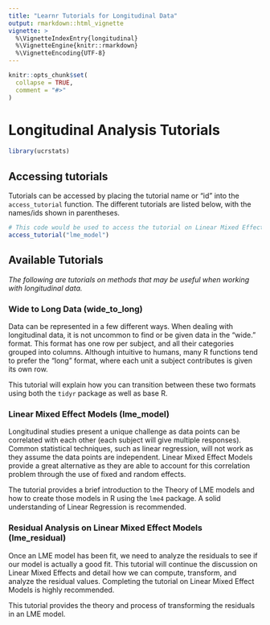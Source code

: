 ```yaml
---
title: "Learnr Tutorials for Longitudinal Data"
output: rmarkdown::html_vignette
vignette: >
  %\VignetteIndexEntry{longitudinal}
  %\VignetteEngine{knitr::rmarkdown}
  %\VignetteEncoding{UTF-8}
---
```


```r
knitr::opts_chunk$set(
  collapse = TRUE,
  comment = "#>"
)
```

# Longitudinal Analysis Tutorials 

```r
library(ucrstats)
```


## Accessing tutorials 

Tutorials can be accessed by placing the tutorial name or "id" into the `access_tutorial` function. The different tutorials are listed below, with the names/ids shown in parentheses. 

```r
# This code would be used to access the tutorial on Linear Mixed Effects Models
access_tutorial("lme_model")
```


## Available Tutorials 

*The following are tutorials on methods that may be useful when working with longitudinal data.*

### Wide to Long Data (wide_to_long)

Data can be represented in a few different ways. When dealing with longitudinal data, it is not uncommon to find or be given data in the "wide." format. This format has one row per subject, and all their categories grouped into columns. Although intuitive to humans, many R functions tend to prefer the "long" format, where each unit a subject contributes is given its own row. 

This tutorial will explain how you can transition between these two formats using both the `tidyr` package as well as base R.

### Linear Mixed Effect Models (lme_model)

Longitudinal studies present a unique challenge as data points can be correlated with each other (each subject will give multiple responses). Common statistical techniques, such as linear regression, will not work as they assume the data points are independent. Linear Mixed Effect Models provide a great alternative as they are able to account for this correlation problem through the use of fixed and random effects. 

The tutorial provides a brief introduction to the Theory of LME models and how to create those models in R using the `lme4` package. A solid understanding of Linear Regression is recommended.

### Residual Analysis on Linear Mixed Effect Models (lme_residual)

Once an LME model has been fit, we need to analyze the residuals to see if our model is actually a good fit. This tutorial will continue the discussion on Linear Mixed Effects and detail how we can compute, transform, and analyze the residual values. Completing the tutorial on Linear Mixed Effect Models is highly recommended.

This tutorial provides the theory and process of transforming the residuals in an LME model.



